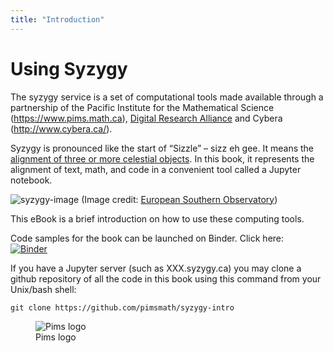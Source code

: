 ```yaml
---
title: "Introduction"
---
```


# Using Syzygy

The syzygy service is a set of computational tools made available through a partnership of the Pacific Institute for the Mathematical Science \([https://www.pims.math.ca](https://www.pims.math.ca)\), [Digital Research Alliance](https://alliancecan.ca/en) and Cybera \([http://www.cybera.ca/](http://www.cybera.ca/)\).

Syzygy is pronounced like the start of "Sizzle" -- sizz eh gee. It means the [alignment of three or more celestial objects](http://www.nytimes.com/1981/03/31/science/science-watch-a-really-big-syzygy.html). In this book, it represents the alignment of text, math, and code in a convenient tool called a Jupyter notebook.

![syzygy-image](https://upload.wikimedia.org/wikipedia/commons/c/c2/Three_Planets_Dance_Over_La_Silla.jpg)
(Image credit: [European Southern Observatory](https://commons.wikimedia.org/wiki/File:Three_Planets_Dance_Over_La_Silla.jpg))


This eBook is a brief introduction on how to use these computing tools.

Code samples for the book can be launched on Binder. Click here:  
[![Binder](http://mybinder.org/badge.svg)](http://mybinder.org:/repo/mlamoureux/usingsyzygy)

If you have a Jupyter server \(such as XXX.syzygy.ca\) you may clone a github repository of all the code in this book using this command from your Unix/bash shell:

```
git clone https://github.com/pimsmath/syzygy-intro
```

![Pims logo](http://media.pims.math.ca/logos/webhorizfulllarge.png)
